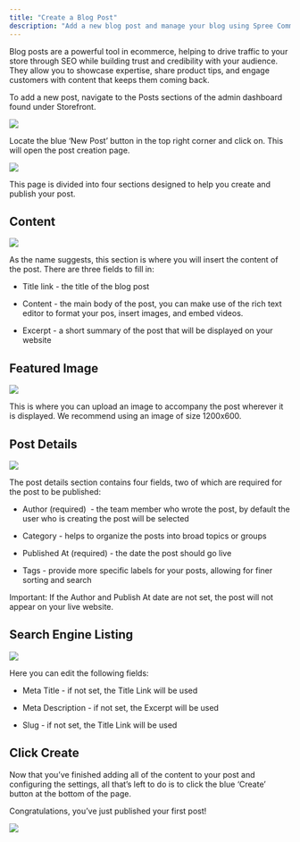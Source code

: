 ```yaml
---
title: "Create a Blog Post"
description: "Add a new blog post and manage your blog using Spree Commerce for improved SEO, product discovery and sales."
---
```


Blog posts are a powerful tool in ecommerce, helping to drive traffic to your store through SEO while building trust and credibility with your audience. They allow you to showcase expertise, share product tips, and engage customers with content that keeps them coming back.

To add a new post, navigate to the Posts sections of the admin dashboard found under Storefront.

![](https://vendo-production-res.cloudinary.com/image/upload/w_1920/q_auto/v1738166759/docs/Storefront/Create%20a%20Post/7.3.1.1_Create_a_Post_-_Navigate_To_Tab_ebd96e.png)

Locate the blue ‘New Post’ button in the top right corner and click on. This will open the post creation page.

![](https://vendo-production-res.cloudinary.com/image/upload/w_1920/q_auto/v1738166759/docs/Storefront/Create%20a%20Post/7.3.1.2_Create_a_Post_-_Add_New_Post_jmtxbm.png)

This page is divided into four sections designed to help you create and publish your post.

## Content

![](https://vendo-production-res.cloudinary.com/image/upload/w_1920/q_auto/v1738166759/docs/Storefront/Create%20a%20Post/7.3.1.3_Create_a_Post_-_Content_dpyuzv.png)

As the name suggests, this section is where you will insert the content of the post. There are three fields to fill in:

* Title link - the title of the blog post

* Content - the main body of the post, you can make use of the rich text editor to format your pos, insert images, and embed videos.

* Excerpt - a short summary of the post that will be displayed on your website

## Featured Image

![](https://vendo-production-res.cloudinary.com/image/upload/w_1920/q_auto/v1738166759/docs/Storefront/Create%20a%20Post/7.3.1.4_Create_a_Post_-_Featured_Image_fqwf5y.png)

This is where you can upload an image to accompany the post wherever it is displayed. We recommend using an image of size 1200x600.

## Post Details

![](https://vendo-production-res.cloudinary.com/image/upload/w_1920/q_auto/v1738166759/docs/Storefront/Create%20a%20Post/7.3.1.5_Create_a_Post_-_Post_Details_e6jvsq.png)

The post details section contains four fields, two of which are required for the post to be published:

* Author (required)  - the team member who wrote the post, by default the user who is creating the post will be selected

* Category - helps to organize the posts into broad topics or groups

* Published At (required) - the date the post should go live

* Tags - provide more specific labels for your posts, allowing for finer sorting and search

Important: If the Author and Publish At date are not set, the post will not appear on your live website.

## Search Engine Listing

![](https://vendo-production-res.cloudinary.com/image/upload/w_1920/q_auto/v1738166759/docs/Storefront/Create%20a%20Post/7.3.1.6_Create_a_Post_-_Search_Engine_Listing_ftqwwo.png)

Here you can edit the following fields:

* Meta Title - if not set, the Title Link will be used

* Meta Description - if not set, the Excerpt will be used

* Slug - if not set, the Title Link will be used

## Click Create

Now that you’ve finished adding all of the content to your post and configuring the settings, all that’s left to do is to click the blue ‘Create’ button at the bottom of the page.

Congratulations, you’ve just published your first post!

![](https://vendo-production-res.cloudinary.com/image/upload/w_1920/q_auto/v1738166759/docs/Storefront/Create%20a%20Post/7.3.1.6_Create_a_Post_-_Post_Created_hnyfej.png)

